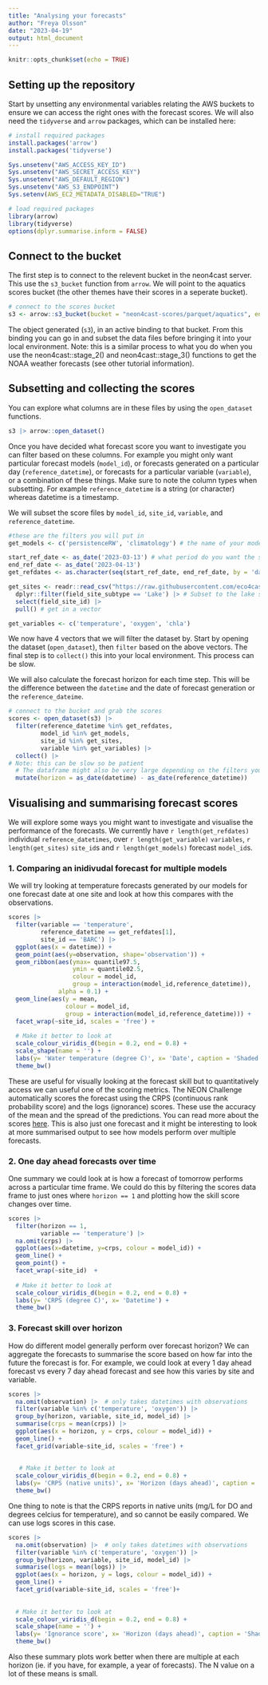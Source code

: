 ```yaml
---
title: "Analysing your forecasts"
author: "Freya Olsson"
date: "2023-04-19"
output: html_document
---
```


```r
knitr::opts_chunk$set(echo = TRUE)
```

## Setting up the repository

Start by unsetting any environmental variables relating the AWS buckets to ensure we can access the right ones with the forecast scores. We will also need the `tidyverse` and `arrow` packages, which can be installed here:

```r
# install required packages
install.packages('arrow')
install.packages('tidyverse')

```


```r
Sys.unsetenv("AWS_ACCESS_KEY_ID")
Sys.unsetenv("AWS_SECRET_ACCESS_KEY")
Sys.unsetenv("AWS_DEFAULT_REGION")
Sys.unsetenv("AWS_S3_ENDPOINT")
Sys.setenv(AWS_EC2_METADATA_DISABLED="TRUE")

# load required packages
library(arrow)
library(tidyverse)
options(dplyr.summarise.inform = FALSE)
```

## Connect to the bucket

The first step is to connect to the relevent bucket in the neon4cast server. This use the `s3_bucket` function from `arrow`. We will point to the aquatics scores bucket (the other themes have their scores in a seperate bucket). 

```r
# connect to the scores bucket
s3 <- arrow::s3_bucket(bucket = "neon4cast-scores/parquet/aquatics", endpoint_override= "data.ecoforecast.org")

```

The object generated (`s3`), in an active binding to that bucket. From this binding you can go in and subset the data files before bringing it into your local environment. Note: this is a similar process to what you do when you use the neon4cast::stage_2() and neon4cast::stage_3() functions to get the NOAA weather forecasts (see other tutorial information).


## Subsetting and collecting the scores

You can explore what columns are in these files by using the `open_dataset` functions.

```r
s3 |> arrow::open_dataset()
```

Once you have decided what forecast score you want to investigate you can filter based on these columns. For example you might only want particular forecast models (`model_id`), or forecasts generated on a particular day (`reference_datetime`), or forecasts for a particular variable (`variable`), or a combination of these things. Make sure to note the column types when subsetting. For example `reference_datetime` is a string (or character) whereas datetime is a timestamp. 

We will subset the score files by `model_id`, `site_id`, `variable`, and `reference_datetime`. 

```r
#these are the filters you will put in
get_models <- c('persistenceRW', 'climatology') # the name of your models/the models you are interested in

start_ref_date <- as_date('2023-03-13') # what period do you want the scores for?
end_ref_date <- as_date('2023-04-13')
get_refdates <- as.character(seq(start_ref_date, end_ref_date, by = 'day'))

get_sites <- readr::read_csv("https://raw.githubusercontent.com/eco4cast/neon4cast-targets/main/NEON_Field_Site_Metadata_20220412.csv", show_col_types = F) |> 
  dplyr::filter(field_site_subtype == 'Lake') |> # Subset to the lake sites
  select(field_site_id) |> 
  pull() # get in a vector

get_variables <- c('temperature', 'oxygen', 'chla')

```
We now have 4 vectors that we will filter the dataset by. Start by opening the dataset (`open_dataset`), then `filter` based on the above vectors. The final step is to `collect()` this into your local environment.  This process can be slow. 

We will also calculate the forecast horizon for each time step. This will be the difference between the `datetime` and the date of forecast generation or the `reference_dateime`.

```r
# connect to the bucket and grab the scores
scores <- open_dataset(s3) |>
  filter(reference_datetime %in% get_refdates,
         model_id %in% get_models,
         site_id %in% get_sites,
         variable %in% get_variables) |> 
  collect() |> 
# Note: this can be slow so be patient 
  # The dataframe might also be very large depending on the filters you put in above
  mutate(horizon = as_date(datetime) - as_date(reference_datetime))

```

## Visualising and summarising forecast scores

We will explore some ways you might want to investigate and visualise the performance of the forecasts. We currently have `r length(get_refdates)` individual `reference_datetimes`, over `r length(get_variable)` `variables`, `r length(get_sites)`  `site_id`s and `r length(get_models)` forecast `model_id`s. 

### 1. Comparing an inidivudal forecast for multiple models

We will try looking at temperature forecasts generated by our models for one forecast date at one site and look at how this compares with the observations. 

```r
scores |> 
  filter(variable == 'temperature',
         reference_datetime == get_refdates[1],
         site_id == 'BARC') |> 
  ggplot(aes(x = datetime)) +
  geom_point(aes(y=observation, shape='observation')) +
  geom_ribbon(aes(ymax= quantile97.5,
                  ymin = quantile02.5,
                  colour = model_id, 
                  group = interaction(model_id,reference_datetime)),
              alpha = 0.1) +
  geom_line(aes(y = mean, 
                colour = model_id, 
                group = interaction(model_id,reference_datetime))) +
  facet_wrap(~site_id, scales = 'free') +
  
  # Make it better to look at 
  scale_colour_viridis_d(begin = 0.2, end = 0.8) +
  scale_shape(name = '') +
  labs(y= 'Water temperature (degree C)', x= 'Date', caption = 'Shaded area is the 95 % CI') +
  theme_bw()
```

These are useful for visually looking at the forecast skill but to quantitatively access we can useful one of the scoring metrics. The NEON Challenge automatically scores the forecast using the CRPS (continuous rank probability score) and the logs (ignorance) scores. These use the accuracy of the mean and the spread of the predictions. You can read more about the scores [here](https://projects.ecoforecast.org/neon4cast-docs/Evaluation.html). This is also just one forecast and it might be interesting to look at more summarised output to see how models perform over multiple forecasts. 

### 2. One day ahead forecasts over time

One summary we could look at is how a forecast of tomorrow performs across a particular time frame. We could do this by filtering the scores data frame to just ones where `horizon == 1` and plotting how the skill score changes over time. 

```r
scores |> 
  filter(horizon == 1, 
         variable == 'temperature') |> 
  na.omit(crps) |> 
  ggplot(aes(x=datetime, y=crps, colour = model_id)) +
  geom_line() +
  geom_point() +
  facet_wrap(~site_id)  +
  
  # Make it better to look at 
  scale_colour_viridis_d(begin = 0.2, end = 0.8) +
  labs(y= 'CRPS (degree C)', x= 'Datetime') +
  theme_bw()
```

### 3. Forecast skill over horizon

How do different model generally perform over forecast horizon? We can aggregate the forecasts to summarise the score based on how far into the future the forecast is for. For example, we could look at every 1 day ahead forecast vs every 7 day ahead forecast and see how this varies by site and variable.     

```r
scores |> 
  na.omit(observation) |>  # only takes datetimes with observations
  filter(variable %in% c('temperature', 'oxygen')) |> 
  group_by(horizon, variable, site_id, model_id) |> 
  summarise(crps = mean(crps)) |> 
  ggplot(aes(x = horizon, y = crps, colour = model_id)) +
  geom_line() +
  facet_grid(variable~site_id, scales = 'free') +
  
  
   # Make it better to look at 
  scale_colour_viridis_d(begin = 0.2, end = 0.8) +
  labs(y= 'CRPS (native units)', x= 'Horizon (days ahead)', caption = 'Shaded area is the 95 % CI') +
  theme_bw()
```

One thing to note is that the CRPS reports in native units (mg/L for DO and degrees celcius for temperature), and so cannot be easily compared. We can use logs scores in this case. 

```r
scores |> 
  na.omit(observation) |>  # only takes datetimes with observations
  filter(variable %in% c('temperature', 'oxygen')) |> 
  group_by(horizon, variable, site_id, model_id) |> 
  summarise(logs = mean(logs)) |> 
  ggplot(aes(x = horizon, y = logs, colour = model_id)) +
  geom_line() +
  facet_grid(variable~site_id, scales = 'free')+
  
  
  # Make it better to look at 
  scale_colour_viridis_d(begin = 0.2, end = 0.8) +
  scale_shape(name = '') +
  labs(y= 'Ignorance score', x= 'Horizon (days ahead)', caption = 'Shaded area is the 95 % CI') +
  theme_bw()
```

Also these summary plots work better when there are multiple at each horizon (ie. if you have, for example, a year of forecasts). The N value on a lot of these means is small. 

